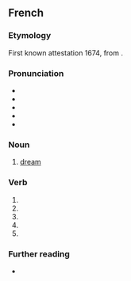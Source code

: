 {{also|reve|revé|rêvé|revê}}
==French==

===Etymology===
First known attestation 1674, from {{m|fr|rêver||to dream}}.

===Pronunciation===
* {{fr-IPA}}
* {{audio|Fr-rêve.ogg|Audio (France, Paris)|lang=fr}}
* {{audio|Qc-rêve.ogg|Audio (CAN)|lang=fr}}
* {{rhymes|ɛv|lang=fr}}
* {{homophones|rêves|lang=fr}}

===Noun===
{{fr-noun|m}}

# [[dream]]

===Verb===
{{head|fr|verb form}}

# {{inflection of|rêver||1|s|pres|indc|lang=fr}}
# {{inflection of|rêver||3|s|pres|indc|lang=fr}}
# {{inflection of|rêver||1|s|pres|subj|lang=fr}}
# {{inflection of|rêver||3|s|pres|subj|lang=fr}}
# {{inflection of|rêver||2|s|impr|lang=fr}}

===Further reading===
* {{R:TLFi}}

{{topics|fr|Thinking}}